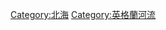 {{Catnav|頁面分類|地理|各國地理|英国地理|英国河流}}
{{Catnav|頁面分類|地理|各國地理|各国河流|英国河流}}

{{catmore|泰晤士河}}
{{Commonscat|Thames}}

[[Category:北海|Category:北海]]
[[Category:英格蘭河流|Category:英格蘭河流]]